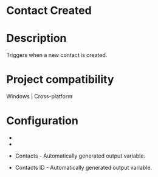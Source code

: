 ﻿# Contact Created

# Description

Triggers when a new contact is created.

# Project compatibility

Windows | Cross-platform

# Configuration

* 
* 





* Contacts - Automatically generated output variable.
* Contacts ID - Automatically generated output variable.
